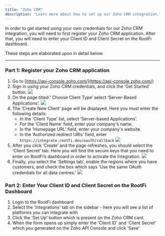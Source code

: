 ```yaml
---
title: "Zoho CRM"
description: "Learn more about how to set up our Zoho CRM integration."
---
```


In order to get started using your own credentials for our Zoho CRM integration, you will need to first register your Zoho CRM application. After that, you will need to enter your Client ID and Client Secret on the RootFi dashboard.

These steps are elaborated upon in detail below.

---

### Part 1: Register your Zoho CRM application

1. Go to [https://api-console.zoho.com/](https://api-console.zoho.com/)
2. Sign in using your Zoho CRM credentials, and click the ‘Get Started' button.
   ![](/images/b0f2355-image.png)
3. On the page titled ‘ Choose Client Type’ select ‘Server-Based Applications’.
   ![](/images/62fdbcb-image.png)
4. The ‘Create New Client’ page will be displayed. Here you must enter the following details:
   - In the ‘Client Type’ list, select ‘Server-based Applications’.
   - For the ‘Client Name’ field, enter your company's name.
   - In the ‘Homepage URL’ field, enter your company's website.
   - In the ‘Authorized redirect URIs’ field, enter `https://integrate.rootfi.dev/oauth/callback`
     ![](/images/image.png)
5. After you click ‘Create’ and the page refreshes, you should select the ‘Client Secret’ tab. Here you will find the secure keys that you need to enter on RootFi’s dashboard in order to activate the Integration.
   ![](/images/c2e3afb-image.png)
6. Finally, you select the ‘Settings tab’, enable the regions where you have customers, and check the box which says ‘Use the same OAuth credentials for all data centres.'
   ![](/images/26539e4-image.png)

### Part 2: Enter Your Client ID and Client Secret on the RootFi Dashboard

1. Login to the RootFi dashboard
2. Select the 'Integrations' tab on the sidebar - here you will see a list of platforms you can integrate with
3. Click the 'Set Up' button which is present on the Zoho CRM card.
4. When the form opens up simply enter the 'Client ID' and 'Client Secret' which you generated on the Zoho API Console and click 'Save'
